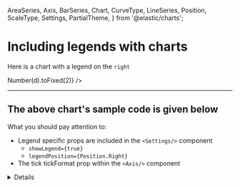   AreaSeries,
  Axis,
  BarSeries,
  Chart,
  CurveType,
  LineSeries,
  Position,
  ScaleType,
  Settings,
  PartialTheme,
} from '@elastic/charts';

<Meta title="Types of charts/Bar Charts/Legends with Bar Charts" />

# Including legends with charts

Here is a chart with a legend on the `right`

<Chart>
    <Settings showLegend={true} legendPosition={Position.Right} />
    <Axis id={'bottom'} position={Position.Bottom} title={'Bottom axis'} showOverlappingTicks={true} />
    <Axis
    id={'left2'}
    title={'Left axis'}
    position={Position.Left}
    tickFormat={(d) => Number(d).toFixed(2)}
    />
    <BarSeries
    id={'bars'}
    xScaleType={ScaleType.Linear}
    yScaleType={ScaleType.Linear}
    xAccessor="x"
    yAccessors={['y1', 'y2']}
    splitSeriesAccessors={['g1', 'g2']}
    data={TestDatasets.BARCHART_2Y2G}
    hideInLegend={false}
    />
</Chart>

***

## The above chart's sample code is given below

What you should pay attention to:
* Legend specific props are included in the `<Settings/>` component
    * `showLegend={true}`
    * `legendPosition={Position.Right}`
* The tick tickFormat prop within the `<Axis/>` component

<details>

```js
<Chart>
    <Settings showLegend={true} legendPosition={Position.Right} />
    <Axis id={'bottom'} position={Position.Bottom} title={'Bottom axis'} showOverlappingTicks={true} />
    <Axis
    id={'left2'}
    title={'Left axis'}
    position={Position.Left}
    tickFormat={(d) => Number(d).toFixed(2)}
    />
    <BarSeries
    id={'bars'}
    xScaleType={ScaleType.Linear}
    yScaleType={ScaleType.Linear}
    xAccessor="x"
    yAccessors={['y1', 'y2']}
    splitSeriesAccessors={['g1', 'g2']}
    data={TestDatasets.BARCHART_2Y2G}
    hideInLegend={false}
    />
</Chart>
```
</details>
